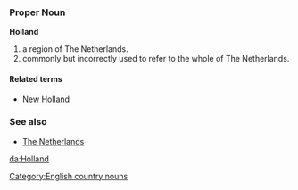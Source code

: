 ===Proper Noun===
'''Holland'''

# a region of The Netherlands.
# commonly but incorrectly used to refer to the whole of The Netherlands.

====Related terms====
*[[New Holland]]

===See also===
*[[The Netherlands]]
[[Category:English country nouns]]

[[da:Holland]]